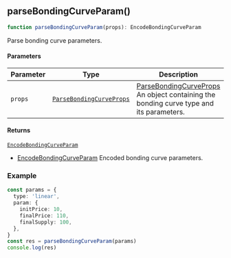 

<a id="parseBondingCurveParam"></a>

## parseBondingCurveParam()

```ts copy
function parseBondingCurveParam(props): EncodeBondingCurveParam
```

Parse bonding curve parameters.

#### Parameters

| Parameter | Type | Description |
| ------ | ------ | ------ |
| `props` | [`ParseBondingCurveProps`](../types.mdx#ParseBondingCurveProps) | [ParseBondingCurveProps](../types.mdx#ParseBondingCurveProps) An object containing the bonding curve type and its parameters. |

#### Returns

[`EncodeBondingCurveParam`](../types.mdx#EncodeBondingCurveParam)

- [EncodeBondingCurveParam](../types.mdx#EncodeBondingCurveParam) Encoded bonding curve parameters.

### Example

```ts copy
const params = {
  type: 'linear',
  param: {
    initPrice: 10,
    finalPrice: 110,
    finalSupply: 100,
  },
}
const res = parseBondingCurveParam(params)
console.log(res)
```
